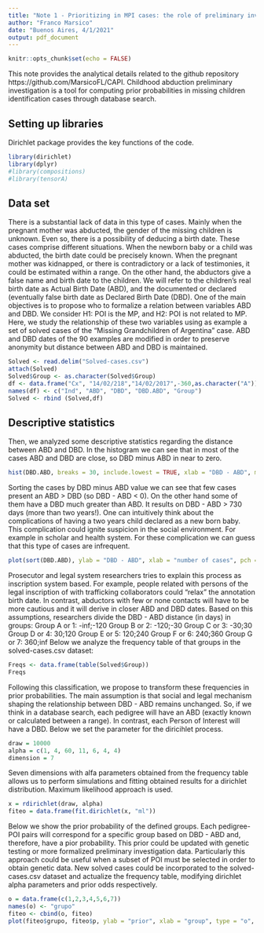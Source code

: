 ```yaml
---
title: "Note 1 - Prioritizing in MPI cases: the role of preliminary investigation in Database Search"
author: "Franco Marsico"
date: "Buenos Aires, 4/1/2021"
output: pdf_document
---
```


```r
knitr::opts_chunk$set(echo = FALSE)
```

This note provides the analytical details related to the github repository https://github.com/MarsicoFL/CAPI. Childhood abduction preliminary investigation is a tool for computing prior probabilities in missing children identification cases through database search. 

## Setting up libraries
Dirichlet package provides the key functions of the code.

```r
library(dirichlet)
library(dplyr)
#library(compositions)
#library(tensorA)
```

## Data set
There is a substantial lack of data in this type of cases. Mainly when the pregnant mother was abducted, the gender of the missing children is unknown. Even so, there is a possibility of deducing a birth date. These cases comprise different situations. When the newborn baby or a child was abducted, the birth date could be precisely known. When the pregnant mother was kidnapped, or there is contradictory or a lack of testimonies, it could be estimated within a range.
On the other hand, the abductors give a false name and birth date to the children. We will refer to the children's real birth date as Actual Birth Date (ABD), and the documented or declared (eventually false birth date as Declared Birth Date (DBD). One of the main objectives is to propose who to formalize a relation between variables ABD and DBD. We consider H1: POI is the MP, and H2: POI is not related to MP. 
Here, we study the relationship of these two variables using as example a set of solved cases of the "Missing Grandchildren of Argentina" case. ABD and DBD dates of the 90 examples are modified in order to preserve anonymity but distance between ABD and DBD is maintained.

```r
Solved <- read.delim("Solved-cases.csv")
attach(Solved)
Solved$Group <- as.character(Solved$Group)
df <- data.frame("Cx", "14/02/218","14/02/2017",-360,as.character("A")) #one date is added in order to avoid empty categories.
names(df) <- c("Ind", "ABD", "DBD", "DBD.ABD", "Group")
Solved <- rbind (Solved,df)
```

## Descriptive statistics
Then, we analyzed some descriptive statistics regarding the distance between ABD and DBD. In the histogram we can see that in most of the cases ABD and DBD are close, so DBD minus ABD in near to zero. 

```r
hist(DBD.ABD, breaks = 30, include.lowest = TRUE, xlab = "DBD - ABD", main = "")
```

Sorting the cases by DBD minus ABD value we can see that few cases present an ABD > DBD (so DBD - ABD < 0). On the other hand some of them have a DBD much greater than ABD. It results on DBD - ABD > 730 days (more than two years!). One can intuitively think about the complications of having a two years child declared as a new born baby. This complication could ignite suspicion in the social environment. For example in scholar and health system. For these complication we can guess that this type of cases are infrequent. 

```r
plot(sort(DBD.ABD), ylab = "DBD - ABD", xlab = "number of cases", pch = 20)
```

Prosecutor and legal system researchers tries to explain this process as inscription system based. For example, people related with persons of the legal inscription of with trafficking collaborators could "relax" the annotation birth date. In contrast, abductors with few or none contacts will have to be more cautious and it will derive in closer ABD and DBD dates. Based on this assumptions, researchers divide the DBD - ABD distance (in days) in groups:
Group A or 1: -inf;-120 
Group B or 2: -120;-30 
Group C or 3: -30;30 
Group D or 4: 30;120 
Group E or 5: 120;240 
Group F or 6: 240;360 
Group G or 7: 360;inf
Below we analyze the frequency table of that groups in the solved-cases.csv dataset:
```r
Freqs <- data.frame(table(Solved$Group))
Freqs
```

Following this classification, we propose to transform these frequencies in prior probabilities. The main assumption is that social and legal mechanism shaping the relationship between DBD - ABD remains unchanged. So, if we think in a database search, each pedigree will have an ABD (exactly known or calculated between a range). In contrast, each Person of Interest will have a DBD. Below we set the parameter for the diricihlet process.
```r
draw = 10000
alpha = c(1, 4, 60, 11, 6, 4, 4)
dimension = 7
```

Seven dimensions with alfa parameters obtained from the frequency table allows us to perform simulations and fitting obtained results for a dirichlet distribution. Maximum likelihood approach is used.

```r
x = rdirichlet(draw, alpha)
fiteo = data.frame(fit.dirichlet(x, "ml"))
```

Below we show the prior probability of the defined groups. Each pedigree-POI pairs will correspond for a specific group based on DBD - ABD and, therefore, have a pior probability. This prior could be updated with genetic testing or more formalized preliminary investigation data. 
Particularly this approach could be useful when a subset of POI must be selected in order to obtain genetic data. 
New solved cases could be incorporated to the solved-cases.csv dataset and actualize the frequency table, modifying dirichlet alpha parameters and prior odds respectively.

```r
o = data.frame(c(1,2,3,4,5,6,7))
names(o) <- "grupo"
fiteo <- cbind(o, fiteo)
plot(fiteo$grupo, fiteo$p, ylab = "prior", xlab = "group", type = "o", pch = 20)
```


